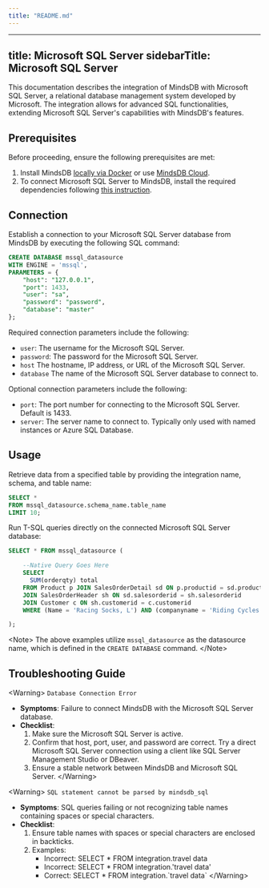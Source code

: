 ```yaml
---
title: "README.md"
---
```


---
title: Microsoft SQL Server
sidebarTitle: Microsoft SQL Server
---

This documentation describes the integration of MindsDB with Microsoft SQL Server, a relational database management system developed by Microsoft.
The integration allows for advanced SQL functionalities, extending Microsoft SQL Server's capabilities with MindsDB's features.

## Prerequisites

Before proceeding, ensure the following prerequisites are met:

1. Install MindsDB [locally via Docker](https://docs.mindsdb.com/setup/self-hosted/docker) or use [MindsDB Cloud](https://cloud.mindsdb.com/).
2. To connect Microsoft SQL Server to MindsDB, install the required dependencies following [this instruction](/setup/self-hosted/docker#install-dependencies).

## Connection

Establish a connection to your Microsoft SQL Server database from MindsDB by executing the following SQL command:

```sql
CREATE DATABASE mssql_datasource 
WITH ENGINE = 'mssql', 
PARAMETERS = {
    "host": "127.0.0.1",
    "port": 1433,
    "user": "sa",
    "password": "password",
    "database": "master"
};
```

Required connection parameters include the following:

* `user`: The username for the Microsoft SQL Server.
* `password`: The password for the Microsoft SQL Server.
* `host` The hostname, IP address, or URL of the Microsoft SQL Server.
* `database` The name of the Microsoft SQL Server database to connect to.

Optional connection parameters include the following:

* `port`: The port number for connecting to the Microsoft SQL Server. Default is 1433.
* `server`: The server name to connect to. Typically only used with named instances or Azure SQL Database.

## Usage

Retrieve data from a specified table by providing the integration name, schema, and table name:

```sql
SELECT *
FROM mssql_datasource.schema_name.table_name
LIMIT 10;
```

Run T-SQL queries directly on the connected Microsoft SQL Server database:

```sql
SELECT * FROM mssql_datasource (

    --Native Query Goes Here
    SELECT 
      SUM(orderqty) total
    FROM Product p JOIN SalesOrderDetail sd ON p.productid = sd.productid
    JOIN SalesOrderHeader sh ON sd.salesorderid = sh.salesorderid
    JOIN Customer c ON sh.customerid = c.customerid
    WHERE (Name = 'Racing Socks, L') AND (companyname = 'Riding Cycles');

);
```

&lt;Note&gt;
The above examples utilize `mssql_datasource` as the datasource name, which is defined in the `CREATE DATABASE` command.
&lt;/Note&gt;

## Troubleshooting Guide

&lt;Warning&gt;
`Database Connection Error`

* **Symptoms**: Failure to connect MindsDB with the Microsoft SQL Server database.
* **Checklist**:
    1. Make sure the Microsoft SQL Server is active.
    2. Confirm that host, port, user, and password are correct. Try a direct Microsoft SQL Server connection using a client like SQL Server Management Studio or DBeaver.
    3. Ensure a stable network between MindsDB and Microsoft SQL Server.
&lt;/Warning&gt;

&lt;Warning&gt;
`SQL statement cannot be parsed by mindsdb_sql`

* **Symptoms**: SQL queries failing or not recognizing table names containing spaces or special characters.
* **Checklist**:
    1. Ensure table names with spaces or special characters are enclosed in backticks.
    2. Examples:
        * Incorrect: SELECT * FROM integration.travel data
        * Incorrect: SELECT * FROM integration.'travel data'
        * Correct: SELECT * FROM integration.\`travel data\`
&lt;/Warning&gt;